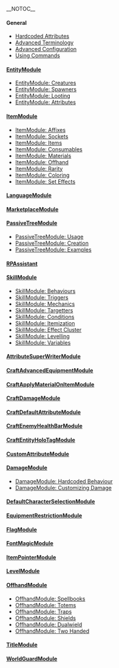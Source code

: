__NOTOC__

==== General ====
* [[Hardcoded Attributes]]
* [[Advanced Terminology]]
* [[Advanced Configuration]]
* [[Using Commands]]

==== [[EntityModule]] ====  
* [[EntityModule: Creatures]] 
* [[EntityModule: Spawners]] 
* [[EntityModule: Looting]] 
* [[EntityModule: Attributes]]
==== [[ItemModule]] ====  
* [[ItemModule: Affixes]]   
* [[ItemModule: Sockets]]  
* [[ItemModule: Items]]  
* [[ItemModule: Consumables]]  
* [[ItemModule: Materials]]  
* [[ItemModule: Offhand]]  
* [[ItemModule: Rarity]]
* [[ItemModule: Coloring]]
* [[ItemModule: Set Effects]]
==== [[LanguageModule]]  ====
==== [[MarketplaceModule]]  ====
==== [[PassiveTreeModule]]  ====
* [[PassiveTreeModule: Usage]] 
* [[PassiveTreeModule: Creation]] 
* [[PassiveTreeModule: Examples]]
==== [[RPAssistant]]  ====
==== [[SkillModule]]  ====
* [[SkillModule: Behaviours]] 
* [[SkillModule: Triggers]] 
* [[SkillModule: Mechanics]] 
* [[SkillModule: Targetters]] 
* [[SkillModule: Conditions]] 
* [[SkillModule: Itemization]] 
* [[SkillModule: Effect Cluster]] 
* [[SkillModule: Levelling]] 
* [[SkillModule: Variables]] 
==== [[AttributeSuperWriterModule]]  ====
==== [[CraftAdvancedEquipmentModule]]  ====
==== [[CraftApplyMaterialOnItemModule]]  ====
==== [[CraftDamageModule]]  ====
==== [[CraftDefaultAttributeModule]]  ====
==== [[CraftEnemyHealthBarModule]]  ====
==== [[CraftEntityHoloTagModule]]  ====
==== [[CustomAttributeModule]]  ====
==== [[DamageModule]] ====
* [[DamageModule: Hardcoded Behaviour]] 
* [[DamageModule: Customizing Damage]] 
==== [[DefaultCharacterSelectionModule]]  ====
==== [[EquipmentRestrictionModule]]  ====
==== [[FlagModule]] ====
==== [[FontMagicModule]]  ====
==== [[ItemPointerModule]]  ====
==== [[LevelModule]]  ====
==== [[OffhandModule]]  ====
* [[OffhandModule: Spellbooks]] 
* [[OffhandModule: Totems]] 
* [[OffhandModule: Traps]] 
* [[OffhandModule: Shields]] 
* [[OffhandModule: Dualwield]] 
* [[OffhandModule: Two Handed]]
==== [[TitleModule]]  ====
==== [[WorldGuardModule]]  ====